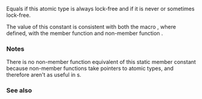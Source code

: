 {{cpp/atomic/atomic/title|is_always_lock_free}}
{{cpp/atomic/atomic/navbar}}
{{ddcl|since=c++17|1=
static constexpr bool is_always_lock_free = /*implementation-defined*/;
}}

Equals {{c|true}} if this atomic type is always lock-free and {{c|false}} if it is never or sometimes lock-free.

The value of this constant is consistent with both the macro {{tt|ATOMIC_xxx_LOCK_FREE}}, where defined, with the member function {{lc|is_lock_free}} and non-member function {{lc|std::atomic_is_lock_free}}.

===Notes===
There is no non-member function equivalent of this static member constant because non-member functions take pointers to atomic types, and therefore aren't as useful in {{lt|cpp/language/constant expression}}s.

{{feature test macro|__cpp_lib_atomic_is_always_lock_free|{{tt|constexpr atomic&lt;T&gt;::is_always_lock_free}}|value=201603L|std=C++17}}

===See also===
{{dsc begin}}
{{dsc inc|cpp/atomic/atomic/dsc is_lock_free|mem=std::atomic&lt;T&gt;}}
{{dsc inc|cpp/atomic/dsc atomic_is_lock_free}}
{{dsc end}}

{{langlinks|de|es|fr|it|ja|pt|ru|zh}}